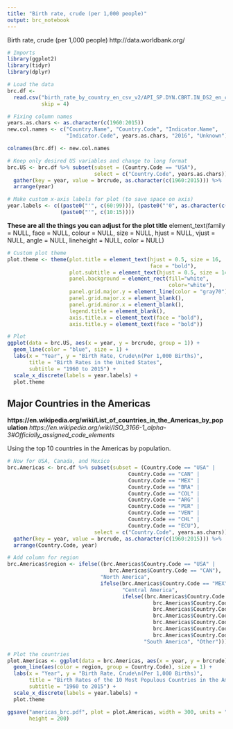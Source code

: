 ```yaml
---
title: "Birth rate, crude (per 1,000 people)"
output: brc_notebook
---
```


Birth rate, crude (per 1,000 people)
http://data.worldbank.org/

```r
# Imports
library(ggplot2)
library(tidyr)
library(dplyr)
```


```r
# Load the data
brc.df <- 
  read.csv("birth_rate_by_country_en_csv_v2/API_SP.DYN.CBRT.IN_DS2_en_csv_v2.csv", 
           skip = 4)
```

```r
# Fixing column names
years.as.chars <- as.character(c(1960:2015))
new.col.names <- c("Country.Name", "Country.Code", "Indicator.Name", 
                   "Indicator.Code", years.as.chars, "2016", "Unknown")

colnames(brc.df) <- new.col.names
```

```r
# Keep only desired US variables and change to long format
brc.US <- brc.df %>% subset(subset = (Country.Code == "USA"), 
                            select = c("Country.Code", years.as.chars)) %>% 
  gather(key = year, value = brcrude, as.character(c(1960:2015))) %>% 
  arrange(year)
```

```r
# Make custom x-axis labels for plot (to save space on axis)
year.labels <- c((paste0("'", c(60:99))), (paste0("'0", as.character(c(0:9)))), 
                 (paste0("'", c(10:15))))
```

**These are all the things you can adjust for the plot title**
element_text(family = NULL, face = NULL, colour = NULL, size = NULL,
  hjust = NULL, vjust = NULL, angle = NULL, lineheight = NULL,
  color = NULL)

```r
# Custom plot theme
plot.theme <- theme(plot.title = element_text(hjust = 0.5, size = 16, 
                                              face = "bold"), 
                    plot.subtitle = element_text(hjust = 0.5, size = 14), 
                    panel.background = element_rect(fill="white", 
                                                    color="white"),
                    panel.grid.major.y = element_line(color = "gray70"),
                    panel.grid.major.x = element_blank(), 
                    panel.grid.minor.x = element_blank(), 
                    legend.title = element_blank(), 
                    axis.title.x = element_text(face = "bold"), 
                    axis.title.y = element_text(face = "bold"))
```


```r
# Plot
ggplot(data = brc.US, aes(x = year, y = brcrude, group = 1)) +
  geom_line(color = "blue", size = 1) + 
  labs(x = "Year", y = "Birth Rate, Crude\n(Per 1,000 Births)", 
       title = "Birth Rates in the United States", 
       subtitle = "1960 to 2015") +
  scale_x_discrete(labels = year.labels) + 
  plot.theme
```

## Major Countries in the Americas
**https://en.wikipedia.org/wiki/List_of_countries_in_the_Americas_by_population**
_https://en.wikipedia.org/wiki/ISO_3166-1_alpha-3#Officially_assigned_code_elements_

Using the top 10 countries in the Americas by population.
```r
# Now for USA, Canada, and Mexico
brc.Americas <- brc.df %>% subset(subset = (Country.Code == "USA" | 
                                       Country.Code == "CAN" | 
                                       Country.Code == "MEX" | 
                                       Country.Code == "BRA" | 
                                       Country.Code == "COL" | 
                                       Country.Code == "ARG" | 
                                       Country.Code == "PER" | 
                                       Country.Code == "VEN" | 
                                       Country.Code == "CHL" | 
                                       Country.Code == "ECU"), 
                            select = c("Country.Code", years.as.chars)) %>% 
  gather(key = year, value = brcrude, as.character(c(1960:2015))) %>% 
  arrange(Country.Code, year)
```

```r
# Add column for region
brc.Americas$region <- ifelse((brc.Americas$Country.Code == "USA" | 
                                 brc.Americas$Country.Code == "CAN"), 
                              "North America", 
                              ifelse(brc.Americas$Country.Code == "MEX", 
                                     "Central America", 
                                     ifelse((brc.Americas$Country.Code == "BRA" | 
                                               brc.Americas$Country.Code == "COL" | 
                                               brc.Americas$Country.Code == "ARG" | 
                                               brc.Americas$Country.Code == "PER" | 
                                               brc.Americas$Country.Code == "VEN" | 
                                               brc.Americas$Country.Code == "CHL" | 
                                               brc.Americas$Country.Code == "ECU"), 
                                            "South America", "Other")))
```


```r
# Plot the countries
plot.Americas <- ggplot(data = brc.Americas, aes(x = year, y = brcrude)) +
  geom_line(aes(color = region, group = Country.Code), size = 1) + 
  labs(x = "Year", y = "Birth Rate, Crude\n(Per 1,000 Births)", 
       title = "Birth Rates of the 10 Most Populous Countries in the Americas", 
       subtitle = "1960 to 2015") +
  scale_x_discrete(labels = year.labels) + 
  plot.theme

ggsave("americas_brc.pdf", plot = plot.Americas, width = 300, units = "mm", 
       height = 200)
```

